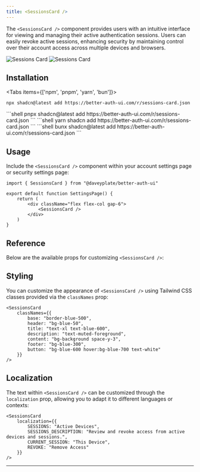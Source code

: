 ```yaml
---
title: <SessionsCard />
---
```


The `<SessionsCard />` component provides users with an intuitive interface for viewing and managing their active authentication sessions. Users can easily revoke active sessions, enhancing security by maintaining control over their account access across multiple devices and browsers.

<img alt="Sessions Card" src="/screenshots/sessions-card-dark.png" className="rounded-xl hidden dark:block w-lg mt-0 mb-0" />
<img alt="Sessions Card" src="/screenshots/sessions-card-light.png" className="rounded-xl dark:hidden w-lg mt-0 mb-0" />

## Installation

<Tabs items={['npm', 'pnpm', 'yarn', 'bun']}>
  <Tab value="npm">
  ```shell
  npx shadcn@latest add https://better-auth-ui.com/r/sessions-card.json
  ```
  </Tab>
  <Tab value="pnpm">
  ```shell
  pnpx shadcn@latest add https://better-auth-ui.com/r/sessions-card.json
  ```
  </Tab>
  <Tab value="yarn">
  ```shell
  yarn shadcn add https://better-auth-ui.com/r/sessions-card.json
  ```
  </Tab>
  <Tab value="bun">
  ```shell
  bunx shadcn@latest add https://better-auth-ui.com/r/sessions-card.json
  ```
  </Tab>
</Tabs>

## Usage

Include the `<SessionsCard />` component within your account settings page or security settings page:

```tsx
import { SessionsCard } from "@daveyplate/better-auth-ui"

export default function SettingsPage() {
    return (
        <div className="flex flex-col gap-6">
            <SessionsCard />
        </div>
    )
}
```

## Reference

Below are the available props for customizing `<SessionsCard />`:

<AutoTypeTable path="../src/components/settings/security/sessions-card.tsx" name="SessionsCardProps" />

## Styling

You can customize the appearance of `<SessionsCard />` using Tailwind CSS classes provided via the `classNames` prop:

```tsx
<SessionsCard
    classNames={{
        base: "border-blue-500",
        header: "bg-blue-50",
        title: "text-xl text-blue-600",
        description: "text-muted-foreground",
        content: "bg-background space-y-3",
        footer: "bg-blue-300",
        button: "bg-blue-600 hover:bg-blue-700 text-white"
    }}
/>
```

## Localization

The text within `<SessionsCard />` can be customized through the `localization` prop, allowing you to adapt it to different languages or contexts:

```tsx
<SessionsCard
    localization={{
        SESSIONS: "Active Devices",
        SESSIONS_DESCRIPTION: "Review and revoke access from active devices and sessions.",
        CURRENT_SESSION: "This Device",
        REVOKE: "Remove Access"
    }}
/>
```

---
